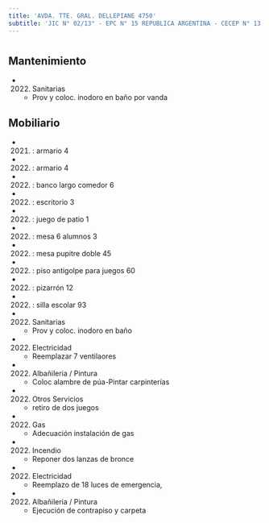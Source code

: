 ```yaml
---
title: 'AVDA. TTE. GRAL. DELLEPIANE 4750'
subtitle: 'JIC N° 02/13° - EPC N° 15 REPUBLICA ARGENTINA - CECEP N° 13 MARTIN MALHARRO'
---
```


#


## Mantenimiento

*  (2022) Sanitarias 
    + Prov y coloc.  inodoro en baño por vanda


## Mobiliario

*  (2021) : armario 4 

*  (2022) : armario 4 

*  (2022) : banco largo comedor 6 

*  (2022) : escritorio 3 

*  (2022) : juego de patio 1 

*  (2022) : mesa 6 alumnos 3 

*  (2022) : mesa pupitre doble 45 

*  (2022) : piso antigolpe para juegos 60 

*  (2022) : pizarrón 12 

*  (2022) : silla escolar 93 




*  (2022) Sanitarias 
    + Prov y coloc.  inodoro en baño

*  (2022) Electricidad 
    + Reemplazar 7 ventilaores

*  (2022) Albañileria / Pintura 
    + Coloc alambre de púa-Pintar carpinterías

*  (2022) Otros Servicios 
    + retiro de dos juegos

*  (2022) Gas 
    + Adecuación instalación de gas

*  (2022) Incendio 
    + Reponer dos lanzas de bronce

*  (2022) Electricidad 
    + Reemplazo de 18 luces de emergencia,

*  (2022) Albañileria / Pintura 
    + Ejecución de contrapiso y carpeta



